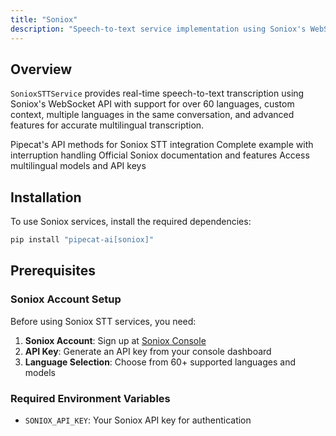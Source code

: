 ```yaml
---
title: "Soniox"
description: "Speech-to-text service implementation using Soniox's WebSocket API"
---
```


## Overview

`SonioxSTTService` provides real-time speech-to-text transcription using Soniox's WebSocket API with support for over 60 languages, custom context, multiple languages in the same conversation, and advanced features for accurate multilingual transcription.

<CardGroup cols={2}>
  <Card
    title="Soniox STT API Reference"
    icon="code"
    href="https://pipecat-docs.readthedocs.io/en/latest/api/pipecat.services.soniox.stt.html"
  >
    Pipecat's API methods for Soniox STT integration
  </Card>
  <Card
    title="Example Implementation"
    icon="play"
    href="https://github.com/pipecat-ai/pipecat/blob/main/examples/foundational/07aa-interruptible-soniox.py"
  >
    Complete example with interruption handling
  </Card>
  <Card
    title="Soniox Documentation"
    icon="book"
    href="https://soniox.com/docs/speech-to-text/get-started"
  >
    Official Soniox documentation and features
  </Card>
  <Card
    title="Soniox Console"
    icon="microphone"
    href="https://console.soniox.com/"
  >
    Access multilingual models and API keys
  </Card>
</CardGroup>

## Installation

To use Soniox services, install the required dependencies:

```bash
pip install "pipecat-ai[soniox]"
```

## Prerequisites

### Soniox Account Setup

Before using Soniox STT services, you need:

1. **Soniox Account**: Sign up at [Soniox Console](https://console.soniox.com/)
2. **API Key**: Generate an API key from your console dashboard
3. **Language Selection**: Choose from 60+ supported languages and models

### Required Environment Variables

- `SONIOX_API_KEY`: Your Soniox API key for authentication
